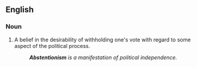 ==English==
{{suffix|abstention|ism}}
===Noun===
{{en-noun}}

# A belief in the desirability of withholding one's vote with regard to some aspect of the political process.
#: '''''Abstentionism''' is a manifestation of political independence.''